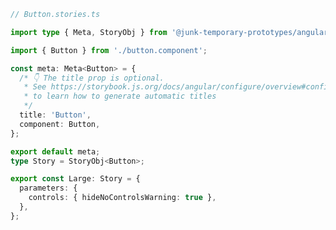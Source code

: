 ```ts
// Button.stories.ts

import type { Meta, StoryObj } from '@junk-temporary-prototypes/angular';

import { Button } from './button.component';

const meta: Meta<Button> = {
  /* 👇 The title prop is optional.
   * See https://storybook.js.org/docs/angular/configure/overview#configure-story-loading
   * to learn how to generate automatic titles
   */
  title: 'Button',
  component: Button,
};

export default meta;
type Story = StoryObj<Button>;

export const Large: Story = {
  parameters: {
    controls: { hideNoControlsWarning: true },
  },
};
```

